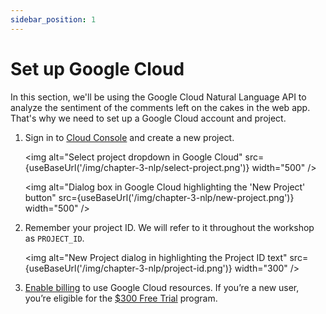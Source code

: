 ```yaml
---
sidebar_position: 1
---
```



# Set up Google Cloud

In this section, we'll be using the Google Cloud Natural Language API to analyze the sentiment of the comments left on the cakes in the web app. That's why we need to set up a Google Cloud account and project.

1. Sign in to [Cloud Console](https://console.cloud.google.com/getting-started) and create a new project.

    <img
        alt="Select project dropdown in Google Cloud"
        src={useBaseUrl('/img/chapter-3-nlp/select-project.png')}
        width="500"
    />

    <img
        alt="Dialog box in Google Cloud highlighting the 'New Project' button"
        src={useBaseUrl('/img/chapter-3-nlp/new-project.png')}
        width="500"
    />

1. Remember your project ID. We will refer to it throughout the workshop as `PROJECT_ID`.

    <img
        alt="New Project dialog in highlighting the Project ID text"
        src={useBaseUrl('/img/chapter-3-nlp/project-id.png')}
        width="300"
    />

1. [Enable billing](https://console.cloud.google.com/billing) to use Google Cloud resources. If you’re a new user, you’re eligible for the [$300 Free Trial](https://cloud.google.com/free) program.
